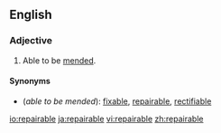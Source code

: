 ==English==

===Adjective===
{{en-adj}}

# Able to be [[mend]]ed.

====Synonyms====
*(''able to be mended''): [[fixable]], [[repairable]], [[rectifiable]]

[[io:repairable]]
[[ja:repairable]]
[[vi:repairable]]
[[zh:repairable]]